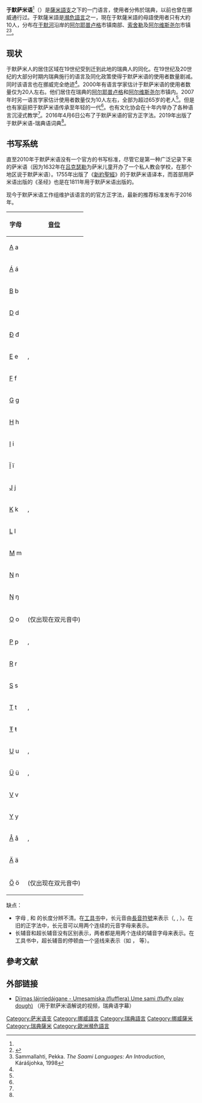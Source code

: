 {{noteTA
|1=zh-hans:于默; zh-hant:于默
}}
{{Infobox language
|name=于默萨米语
|nativename={{lang|sju|ubmejesámiengiälla}}
|region=[[挪威|挪威]]、[[瑞典|瑞典]]
|speakers=20
|date=2000
|ref=e18
|familycolor=乌拉尔语系
|fam1=[[乌拉尔语系|乌拉尔语系]]
|fam2=[[芬兰-乌戈尔语族|芬兰-乌戈尔语族]]
|fam3=[[薩米語支|薩米語支]]
|fam4=西薩米語组
|iso3=sju
|glotto=umes1235
|glottorefname=Ume Sami
|script=[[拉丁字母|拉丁字母]]
|map=Corrected_sami_map_4.PNG
|mapcaption=2是于默薩米語的使用地區
|notice=IPA
}}
'''于默萨米语'''<ref name="cssn"/>（{{lang|sju|ubmejesámiengiälla}}）是[[薩米語支|薩米語支]]之下的一门语言，使用者分佈於瑞典，以前也曾在挪威通行过。于默薩米語是[[瀕危語言|瀕危語言]]之一，現在于默薩米語的母語使用者只有大約10人，分布在[[于默河|于默河]]沿岸的[[阿尔耶普卢格市|阿尔耶普卢格]]市镇南部、[[索舍勒市|索舍勒]]及[[阿尔维斯尧尔市|阿尔维斯尧尔]]市镇<ref>{{cite web |first=Olavi |last=Korhonen |work=The Saami: A Cultural Encyclopaedia |title=Ume Saami language |location=Helsinki |year=2005 |pages=421–422 |url= |accessdate= }}</ref><ref>Sammallahti, Pekka. ''The Saami Languages: An Introduction'', Kárášjohka, 1998</ref>。

== 现状 ==
于默萨米人的居住区域在19世纪受到迁到此地的瑞典人的同化。在19世纪及20世纪的大部分时期内瑞典施行的语言及同化政策使得于默萨米语的使用者数量剧减。同时该语言也在挪威完全绝迹<ref name="Sametinget2018"/>。2000年有语言学家估计于默萨米语的使用者数量仅为20人左右。他们居住在瑞典的[[阿尔耶普卢格市|阿尔耶普卢格]]和[[阿尔维斯尧尔市|阿尔维斯尧尔]]市镇内。2007年时另一语言学家估计使用者数量仅为10人左右，全部为超过65岁的老人<ref name="Knutsen"/>。但是也有家庭把于默萨米语传承至年轻的一代<ref name="Andersson"/>。也有文化协会在十年内举办了各种语言沉浸式教学<ref name="Hällgren"/>。2016年4月6日公布了于默萨米语的官方正字法。2019年出版了于默萨米语-瑞典语词典<ref name="Knutsen"/>。

== 书写系统 ==
{{Stack|[[File:C07315_Arvidsjaur_-_Arviesjavrrie.jpg|thumb]]）]]}}
直至2010年于默萨米语没有一个官方的书写标准，尽管它是第一种广泛记录下来的萨米语（因为1632年在[[吕克瑟勒|吕克瑟勒]]为萨米儿童开办了一个私人教会学校，在那个地区说于默萨米语）。1755年出版了《[[新約聖經|新約聖經]]》的于默萨米语译本，而首部用萨米语出版的《圣经》也是在1811年用于默萨米语出版的。

现今于默萨米语工作组维护该语言的的官方正字法，最新的推荐标准发布于2016年。

{| class="wikitable" style="text-align: center;"
! 字母
! [[音位|音位]]
|-
| [[A|A]] a
| {{IPA|/ʌ/}}
|-
| [[Á|Á]] á
| {{IPA|/ɑː/}}
|-
| [[B|B]] b
| {{IPA|/p/}}
|-
| [[D|D]] d
| {{IPA|/t/}}
|-
| [[Đ|Đ]] đ
| {{IPA|/ð/}}
|-
| [[E|E]] e
| {{IPA|/e/}}, {{IPA|/eː/}}
|-
| [[F|F]] f
| {{IPA|/f/}}
|-
| [[G|G]] g
| {{IPA|/k/}}
|-
| [[H|H]] h
| {{IPA|/h/}}
|-
| [[I|I]] i
| {{IPA|/i/}}
|-
| [[Ï|Ï]] ï
| {{IPA|/ɨ/}}
|-
| [[J|J]] j
| {{IPA|/j/}}
|-
| [[K|K]] k
| {{IPA|/hk/}}, {{IPA|/k/}}
|-
| [[L|L]] l
| {{IPA|/l/}}
|-
| [[M|M]] m
| {{IPA|/m/}}
|-
| [[N|N]] n
| {{IPA|/n/}}
|-
| [[Ŋ|Ŋ]] ŋ
| {{IPA|/ŋ/}}
|-
| [[O|O]] o
| {{IPA|/o/}} (仅出现在双元音中)
|-
| [[P|P]] p
| {{IPA|/hp/}}, {{IPA|/p/}}
|-
| [[R|R]] r
| {{IPA|/r/}}
|-
| [[S|S]] s
| {{IPA|/s/}}
|-
| [[T|T]] t
| {{IPA|/ht/}}, {{IPA|/t/}}
|-
| [[Ŧ|Ŧ]] ŧ
| {{IPA|/θ/}}
|-
| [[U|U]] u
| {{IPA|/u/}}, {{IPA|/uː/}}
|-
| [[Ü|Ü]] ü
| {{IPA|/ʉ/}}, {{IPA|/ʉː/}}
|-
| [[V|V]] v
| {{IPA|/v/}}
|-
| [[Y|Y]] y
| {{IPA|/y/}}
|-
| [[Å|Å]] å
| {{IPA|/o/}}, {{IPA|/ɔː/}}
|-
| [[Ä|Ä]] ä
| {{IPA|/ɛː/}}
|-
| [[Ö|Ö]] ö
| {{IPA|/œ/}} (仅出现在双元音中)
|}

缺点：
* 字母 {{angbr|u}}, {{angbr|ü}} 和 {{angbr|å}} 的长度分辨不清。在[[工具书|工具书]]中，长元音由[[長音符號|長音符號]]来表示（{{angbr|ū}}, {{angbr|ǖ}}, {{angbr|å̄}}）。在旧的正字法中，长元音可以用两个连续的元音字母来表示。
* 长辅音和超长辅音没有区别表示，两者都是用两个连续的辅音字母来表示。在工具书中，超长辅音的停顿由一个竖线来表示（如 {{angbr|bˈb}}，{{angbr|dˈd}} 等）。

== 參考文献 ==
{{Reflist|30em|refs=
<ref name="cssn">{{cite web | url = http://ex.cssn.cn/gj/gj_gwshkx/gj_wh/201511/t20151110_2571677.shtml | title = 德媒：多种欧洲语言濒临消亡 | language = zh | publisher = 中国社会科学网 | date = 2015-11-10 | accessdate = 2020-07-09}}</ref>

<ref name="Sametinget2018">{{cite web | url = https://www.sametinget.se/umesamiska | title = Umesamiska | language = sv | publisher = Sametinget | date = 2018-11-30 | accessdate = 2020-07-10 | archive-date = 2020-10-20 | archive-url = https://web.archive.org/web/20201020180249/https://www.sametinget.se/umesamiska | dead-url = no }}</ref>

<ref name="Knutsen">{{cite web | url = https://snl.no/umesamisk | title = Umesamisk | author = Knutsen Duolljá, Svenn-Egil | language = no | publisher = Store Norske Leksikon | date = 2019-09-25 | accessdate = 2020-07-10 | archive-date = 2021-02-05 | archive-url = https://web.archive.org/web/20210205082306/https://snl.no/umesamisk | dead-url = no }}</ref>

<ref name="Andersson">{{cite web | url = http://www.samer.se/4669 | title = På flytande umesamiska | author = Andersson, Camilla | language = sv | publisher = Samer.se | accessdate = 2020-07-10 | archive-date = 2019-10-16 | archive-url = https://web.archive.org/web/20191016100917/http://www.samer.se/4669 | dead-url = no }}</ref>

<ref name="Hällgren">{{cite web | url = http://www.samer.se/5741 | title = Att bada i språk ger resultat | author = Hällgren, Katarina | language = sv | publisher = Samer.se | date = 2019-08-19 | accessdate = 2020-07-10 | archive-date = 2020-08-12 | archive-url = https://web.archive.org/web/20200812094925/http://www.samer.se/5741 | dead-url = no }}</ref>
}}

== 外部链接 ==
{{commonscat|Ume Sami language}}
{{incubator|code=sju}}
* [https://www.youtube.com/watch?v=fAD6o39Z-TY Dïjmas lájrriedájgane - Umesamiska (flufflera) Ume sami (fluffy play dough)]{{Wayback|url=https://www.youtube.com/watch?v=fAD6o39Z-TY |date=20200801192617 }} （用于默萨米语解说的视频，瑞典语字幕）

{{乌拉尔语系}}

[[Category:萨米语支|Category:萨米语支]]
[[Category:挪威語言|Category:挪威語言]]
[[Category:瑞典語言|Category:瑞典語言]]
[[Category:挪威薩米|Category:挪威薩米]]
[[Category:瑞典薩米|Category:瑞典薩米]]
[[Category:歐洲瀕危語言|Category:歐洲瀕危語言]]